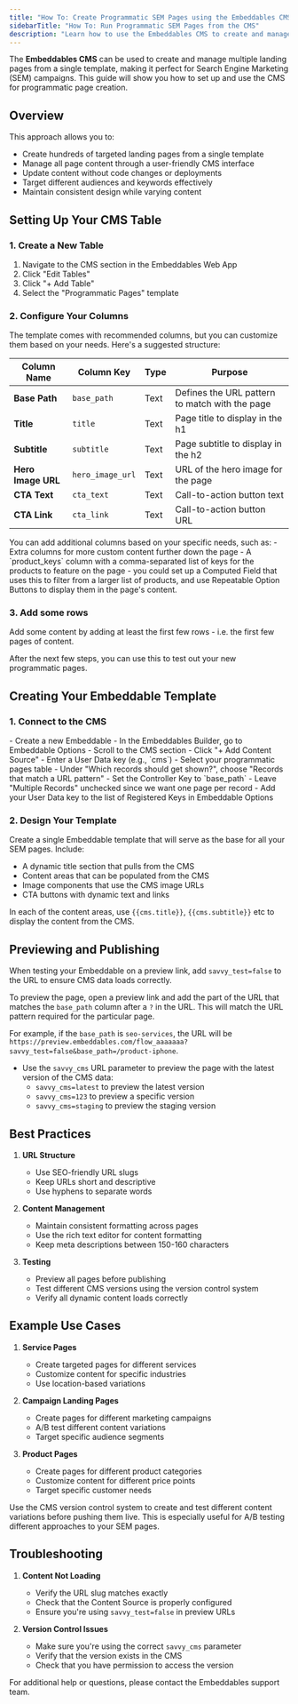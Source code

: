 ```yaml
---
title: "How To: Create Programmatic SEM Pages using the Embeddables CMS"
sidebarTitle: "How To: Run Programmatic SEM Pages from the CMS"
description: "Learn how to use the Embeddables CMS to create and manage dynamic SEM pages from a single template"
---
```


The **Embeddables CMS** can be used to create and manage multiple landing pages from a single template, making it perfect for Search Engine Marketing (SEM) campaigns. This guide will show you how to set up and use the CMS for programmatic page creation.

## Overview

This approach allows you to:
- Create hundreds of targeted landing pages from a single template
- Manage all page content through a user-friendly CMS interface
- Update content without code changes or deployments
- Target different audiences and keywords effectively
- Maintain consistent design while varying content

## Setting Up Your CMS Table

### 1. Create a New Table

1. Navigate to the CMS section in the Embeddables Web App
2. Click "Edit Tables"
3. Click "+ Add Table"
4. Select the "Programmatic Pages" template

### 2. Configure Your Columns

The template comes with recommended columns, but you can customize them based on your needs. Here's a suggested structure:

| Column Name        | Column Key       | Type        | Purpose                                        |
|--------------------|------------------|-------------|------------------------------------------------|
| **Base Path**      | `base_path`      | Text        | Defines the URL pattern to match with the page |
| **Title**          | `title`          | Text        | Page title to display in the h1                |
| **Subtitle**       | `subtitle`       | Text        | Page subtitle to display in the h2             |
| **Hero Image URL** | `hero_image_url` | Text        | URL of the hero image for the page             |
| **CTA Text**       | `cta_text`       | Text        | Call-to-action button text                     |
| **CTA Link**       | `cta_link`       | Text        | Call-to-action button URL                      |

<Tip>
  You can add additional columns based on your specific needs, such as:
  - Extra columns for more custom content further down the page
  - A `product_keys` column with a comma-separated list of keys for the products to feature on the page - you could set up a Computed Field that uses this to filter from a larger list of products, and use Repeatable Option Buttons to display them in the page's content.
</Tip>

### 3. Add some rows

Add some content by adding at least the first few rows - i.e. the first few pages of content.

After the next few steps, you can use this to test out your new programmatic pages.

## Creating Your Embeddable Template

### 1. Connect to the CMS

<Steps>
  <Step title="Add a Content Source">
    - Create a new Embeddable
    - In the Embeddables Builder, go to Embeddable Options
    - Scroll to the CMS section
    - Click "+ Add Content Source"
  </Step>
  <Step title="Configure the Connection">
    - Enter a User Data key (e.g., `cms`)
    - Select your programmatic pages table
    - Under "Which records should get shown?", choose "Records that match a URL pattern"
    - Set the Controller Key to `base_path`
    - Leave "Multiple Records" unchecked since we want one page per record
  </Step>
  <Step title="Register the Key">
    - Add your User Data key to the list of Registered Keys in Embeddable Options
  </Step>
</Steps>

### 2. Design Your Template

Create a single Embeddable template that will serve as the base for all your SEM pages. Include:

- A dynamic title section that pulls from the CMS
- Content areas that can be populated from the CMS
- Image components that use the CMS image URLs
- CTA buttons with dynamic text and links

In each of the content areas, use `{{cms.title}}`, `{{cms.subtitle}}` etc to display the content from the CMS.

## Previewing and Publishing

<Warning>
  When testing your Embeddable on a preview link, add <code>savvy_test=false</code> to the URL to ensure CMS data loads correctly.
</Warning>

To preview the page, open a preview link and add the part of the URL that matches the `base_path` column after a `?` in the URL. This will match the URL pattern required for the particular page.

For example, if the `base_path` is `seo-services`, the URL will be `https://preview.embeddables.com/flow_aaaaaaa?savvy_test=false&base_path=/product-iphone`.

- Use the `savvy_cms` URL parameter to preview the page with the latest version of the CMS data:
  - `savvy_cms=latest` to preview the latest version
  - `savvy_cms=123` to preview a specific version
  - `savvy_cms=staging` to preview the staging version

## Best Practices

1. **URL Structure**
   - Use SEO-friendly URL slugs
   - Keep URLs short and descriptive
   - Use hyphens to separate words

2. **Content Management**
   - Maintain consistent formatting across pages
   - Use the rich text editor for content formatting
   - Keep meta descriptions between 150-160 characters

3. **Testing**
   - Preview all pages before publishing
   - Test different CMS versions using the version control system
   - Verify all dynamic content loads correctly

## Example Use Cases

1. **Service Pages**
   - Create targeted pages for different services
   - Customize content for specific industries
   - Use location-based variations

2. **Campaign Landing Pages**
   - Create pages for different marketing campaigns
   - A/B test different content variations
   - Target specific audience segments

3. **Product Pages**
   - Create pages for different product categories
   - Customize content for different price points
   - Target specific customer needs

<Tip>
  Use the CMS version control system to create and test different content variations before pushing them live. This is especially useful for A/B testing different approaches to your SEM pages.
</Tip>

## Troubleshooting

1. **Content Not Loading**
   - Verify the URL slug matches exactly
   - Check that the Content Source is properly configured
   - Ensure you're using `savvy_test=false` in preview URLs

2. **Version Control Issues**
   - Make sure you're using the correct `savvy_cms` parameter
   - Verify that the version exists in the CMS
   - Check that you have permission to access the version


For additional help or questions, please contact the Embeddables support team. 